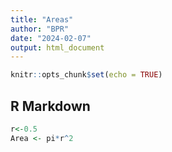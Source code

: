 ```yaml
---
title: "Areas"
author: "BPR"
date: "2024-02-07"
output: html_document
---
```


```r
knitr::opts_chunk$set(echo = TRUE)
```

## R Markdown

```r
r<-0.5
Area <- pi*r^2
```


